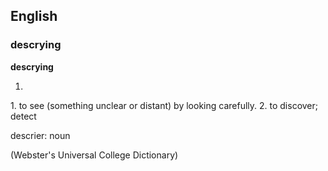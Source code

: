 ==English==

===descrying===
'''descrying'''

# {{present participle of|[[<!--to descry-->]]}}
1. to see (something unclear or distant) by looking carefully.
2. to discover; detect

descrier: noun

(Webster's Universal College Dictionary)
